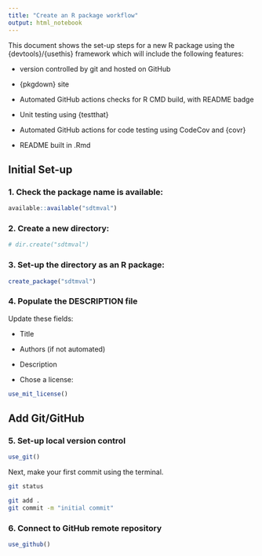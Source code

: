 ```yaml
---
title: "Create an R package workflow"
output: html_notebook
---
```


This document shows the set-up steps for a new R package using the {devtools}/{usethis} framework which will include the following features:

 - version controlled by git and hosted on GitHub
 
 - {pkgdown} site
 
 - Automated GitHub actions checks for R CMD build, with README badge
 
 - Unit testing using {testthat}
 
 - Automated GitHub actions for code testing using CodeCov and {covr}
 
 - README built in .Rmd
 

## Initial Set-up

### 1. Check the package name is available:

```r
available::available("sdtmval")
```


### 2. Create a new directory:

```r
# dir.create("sdtmval")
```


### 3. Set-up the directory as an R package:

```r
create_package("sdtmval")
```


### 4. Populate the DESCRIPTION file

Update these fields:
 
 - Title
 
 - Authors (if not automated)
 
 - Description
 
 - Chose a license:

```r
use_mit_license()
```

## Add Git/GitHub

### 5. Set-up local version control

```r
use_git()
```

Next, make your first commit using the terminal.

```bash
git status
```

```bash
git add .
git commit -m "initial commit"
```


### 6. Connect to GitHub remote repository

```r
use_github()
```























